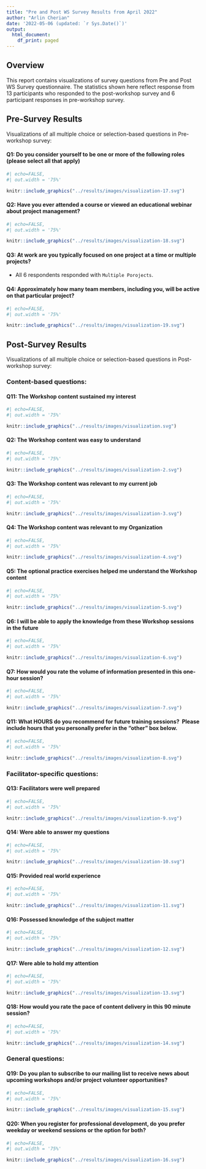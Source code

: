 ```yaml
---
title: "Pre and Post WS Survey Results from April 2022"
author: "Arlin Cherian"
date: '2022-05-06 (updated: `r Sys.Date()`)'
output:
  html_document:
    df_print: paged
---
```


## Overview 

This report contains visualizations of survey questions from Pre and Post WS Survey questionnaire. The statistics shown here reflect response from 13 participants who responded to the post-workshop survey and 6 participant responses in pre-workshop survey. 

## Pre-Survey Results   

Visualizations of all multiple choice or selection-based questions in Pre-workshop survey:   

#### Q1: Do you consider yourself to be one or more of the following roles (please select all that apply)

```r
#| echo=FALSE, 
#| out.width = '75%'

knitr::include_graphics("../results/images/visualization-17.svg")
```


#### Q2: Have you ever attended a course or viewed an educational webinar about project management?   

```r
#| echo=FALSE, 
#| out.width = '75%'

knitr::include_graphics("../results/images/visualization-18.svg")
```


#### Q3: At work are you typically focused on one project at a time or multiple projects?  

- All 6 respondents responded with `Multiple Porojects`.  


#### Q4: Approximately how many team members, including you, will be active on that particular project?   

```r
#| echo=FALSE, 
#| out.width = '75%'

knitr::include_graphics("../results/images/visualization-19.svg")
```

## Post-Survey Results

Visualizations of all multiple choice or selection-based questions in Post-workshop survey: 

### Content-based questions:  

#### Q11: The Workshop content sustained my interest

```r
#| echo=FALSE, 
#| out.width = '75%'

knitr::include_graphics("../results/images/visualization.svg")
```


#### Q2: The Workshop content was easy to understand  

```r
#| echo=FALSE, 
#| out.width = '75%'

knitr::include_graphics("../results/images/visualization-2.svg")
```


#### Q3: The Workshop content was relevant to my current job  

```r
#| echo=FALSE, 
#| out.width = '75%'

knitr::include_graphics("../results/images/visualization-3.svg")
```


#### Q4: The Workshop content was relevant to my Organization  

```r
#| echo=FALSE, 
#| out.width = '75%'

knitr::include_graphics("../results/images/visualization-4.svg")
```


#### Q5: The optional practice exercises helped me understand the Workshop content

```r
#| echo=FALSE, 
#| out.width = '75%'

knitr::include_graphics("../results/images/visualization-5.svg")
```


#### Q6: I will be able to apply the knowledge from these Workshop sessions in the future

```r
#| echo=FALSE, 
#| out.width = '75%'

knitr::include_graphics("../results/images/visualization-6.svg")
```


#### Q7: How would you rate the volume of information presented in this one-hour session?

```r
#| echo=FALSE, 
#| out.width = '75%'

knitr::include_graphics("../results/images/visualization-7.svg")
```


#### Q11: What HOURS do you recommend for future training sessions?  Please include hours that you personally prefer in the "other" box below.

```r
#| echo=FALSE, 
#| out.width = '75%'

knitr::include_graphics("../results/images/visualization-8.svg")
```

### Facilitator-specific questions:  

#### Q13: Facilitators were well prepared

```r
#| echo=FALSE, 
#| out.width = '75%'

knitr::include_graphics("../results/images/visualization-9.svg")
```


#### Q14: Were able to answer my questions

```r
#| echo=FALSE, 
#| out.width = '75%'

knitr::include_graphics("../results/images/visualization-10.svg")
```


#### Q15: Provided real world experience

```r
#| echo=FALSE, 
#| out.width = '75%'

knitr::include_graphics("../results/images/visualization-11.svg")
```


#### Q16: Possessed knowledge of the subject matter

```r
#| echo=FALSE, 
#| out.width = '75%'

knitr::include_graphics("../results/images/visualization-12.svg")
```


#### Q17: Were able to hold my attention

```r
#| echo=FALSE, 
#| out.width = '75%'

knitr::include_graphics("../results/images/visualization-13.svg")
```


#### Q18: How would you rate the pace of content delivery in this 90 minute session?

```r
#| echo=FALSE, 
#| out.width = '75%'

knitr::include_graphics("../results/images/visualization-14.svg")
```

### General questions:  

#### Q19: Do you plan to subscribe to our mailing list to receive news about upcoming workshops and/or project volunteer opportunities?

```r
#| echo=FALSE, 
#| out.width = '75%'

knitr::include_graphics("../results/images/visualization-15.svg")
```


#### Q20: When you register for professional development, do you prefer weekday or weekend sessions or the option for both?

```r
#| echo=FALSE, 
#| out.width = '75%'

knitr::include_graphics("../results/images/visualization-16.svg")
```

